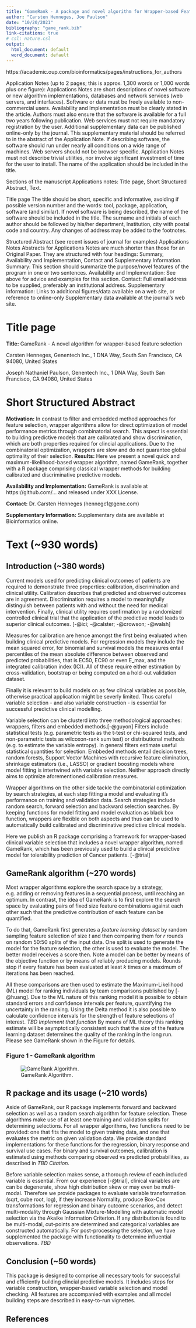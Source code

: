 ```yaml
---
title: "GameRank - A package and novel algorithm for Wrapper-based Feature Selection"
author: "Carsten Henneges, Joe Paulson"
date: "10/20/2021"
bibliography: "game_rank.bib"
link-citations: true
# csl: nature.csl
output:
  html_document: default
  word_document: default
---
```


https://academic.oup.com/bioinformatics/pages/instructions_for_authors

Application Notes (up to 2 pages; this is approx. 1,300 words or 1,000 words plus one figure): Applications Notes are short descriptions of novel software or new algorithm implementations, databases and network services (web servers, and interfaces). Software or data must be freely available to non-commercial users. Availability and Implementation must be clearly stated in the article. Authors must also ensure that the software is available for a full two years following publication. Web services must not require mandatory registration by the user. Additional supplementary data can be published online-only by the journal. This supplementary material should be referred to in the abstract of the Application Note. If describing software, the software should run under nearly all conditions on a wide range of machines. Web servers should not be browser specific. Application Notes must not describe trivial utilities, nor involve significant investment of time for the user to install. The name of the application should be included in the title.

Sections of the manuscript
 Applications notes: Title page, Short Structured Abstract, Text.

Title page
 The title should be short, specific and informative, avoiding if possible version number and the words: tool, package, application, software (and similar). If novel software is being described, the name of the software should be included in the title. The surname and initials of each author should be followed by his/her department, Institution, city with postal code and country. Any changes of address may be added to the footnotes.

Structured Abstract (see recent issues of journal for examples)
Applications Notes
 Abstracts for Applications Notes are much shorter than those for an Original Paper. They are structured with four headings: Summary, Availability and Implementation, Contact and Supplementary Information.
 Summary: This section should summarize the purpose/novel features of the program in one or two sentences.
Availability and Implementation: See above for advice and examples for this section.
Contact: Full email address to be supplied, preferably an institutional address.
Supplementary information: Links to additional figures/data available on a web site, or reference to online-only Supplementary data available at the journal's web site.

# Title page

__Title:__ GameRank - A novel algorithm for wrapper-based feature selection

Carsten Henneges, Genentech Inc., 1 DNA Way, South San Francisco, CA 94080, United States

Joseph Nathaniel Paulson, Genentech Inc., 1 DNA Way, South San Francisco, CA 94080, United States

# Short Structured Abstract
__Motivation:__ In contrast to filter and embedded method approaches for feature selection, wrapper algorithms allow for direct optimization of model performance metrics through combinatorial search. This aspect is essential to building predictive models that are calibrated and show discrimination, which are both properties required for clincial applications. Due to the combinatorial optimization, wrappers are slow and do not guarantee global optimality of their selection.
__Results:__ Here we present a novel quick and maximum-likelihood-based wrapper algorithm, named GameRank, together with a R package comprising classical wrapper methods for building calibrated and discriminative predictive models.

__Availability and Implementation:__ GameRank is available at https://github.com/... and released under XXX License.

__Contact:__ Dr. Carsten Henneges (hennegc1@gene.com)

__Supplementary Information:__ Supplementary data are available at Bioinformatics online.

# Text (~930 words)

## Introduction (~380 words)

Current models used for predicting clinical outcomes of patients are required to demonstrate three properties: calibration, discrimination and clinical utility.    Calibration describes that predicted and observed outcomes are in agreement. Discrimination requires a model to meaningfully distinguish between patients with and without the need for medical intervention. Finally, clinical utility requires confirmation by a randomized controlled clinical trial that the application of the predictive model leads to superior clinical outcomes. [-@ici; -@calster; -@crowson; -@walsh]

Measures for calibration are hence amongst the first being evaluated when building clinical predictive models. For regression models they include the mean squared error, for binomial and survival models the measures entail percentiles of the mean absolute difference between observed and predicted probabilities, that is EC50, EC90 or even E_max, and the integrated calibration index (ICI). All of these require either estimation by cross-validation, bootstrap or being computed on a hold-out validation dataset.

Finally it is relevant to build models on as few clinical variables as possible, otherwise practical application might be severly limited. Thus careful variable selection - and also variable construction - is essential for successful predictive clinical modelling.

Variable selection can be clusterd into three methodological approaches: wrappers, filters and embedded methods.[-@guyon] Filters include statistical tests (e.g. parametric tests as the t-test or chi-squared tests, and non-parametric tests as wilcoxon-rank sum test) or distributional methods (e.g. to estimate the variable entropy). In general filters estimate useful statistical quantities for selection. Embbeded methods entail decision trees, random forests, Support Vector Machines with recursive feature elimination, shrinkage estimators (i.e., LASSO) or gradient boosting models where model fitting is intertwined with variable selection. Neither approach directly aims to optimize aforementioned calibration measures.

Wrapper algorithms on the other side tackle the combinatorial optimization by search strategies, at each step fitting a model and evaluating it's performance on training and validation data. Search strategies include random search, forward selection and backward selection searches. By keeping functions for model fitting and model evaluation as black box function, wrappers are flexible on both aspects and thus can be used to automatically build calibrated and discriminative predictive clinical models.

Here we publish an R package comprising a framework for wrapper-based clinical variable selection that includes a novel wrapper algorithm, named GameRank, which has been previously used to build a clinical predictive model for tolerability prediction of Cancer patients. [-@trial]
   
## GameRank algorithm (~270 words)

Most wrapper algorithms explore the search space by a strategy, e.g. adding or removing features in a sequential process, until reaching an optimum.
In contrast, the idea of GameRank is to first explore the search space by evaluating pairs of fixed size feature combinations against each other such that the predictive contribution of each feature can be quantified.

To do that, GameRank first generates a _feature learning dataset_ by random sampling feature selection of size $t$ and then comparing them for $r$ rounds on random 50:50 splits of the input data. One split is used to generate the model for the feature selection, the other is used to evaluate the model. The better model receives a score then. Note a model can be better by means of the objective function or by means of reliably producing models. Rounds stop if every feature has been evaluated at least $k$ times or a maximum of iterations has been reached.

All these comparisons are then used to estimate the Maximum-Likelihood (ML) model for ranking individuals by team comparisons published by [-@huang]. Due to the ML nature of this ranking model it is possible to obtain standard errors and confidence intervals per feature, quantifying the uncertainty in the ranking. Using the Delta method it is also possible to calculate confidence intervals for the strength of feature selections of interest. *TBD Implement that function* By means of ML theory this ranking estimate will be asymptotically consistent such that the size of the feature learning dataset determines the quality of the ranking in the long run.
Please see GameRank shown in the Figure for details.

### Figure 1 - GameRank algorithm

![GameRank Algorithm.](./Figure.png)

## R package and its usage (~210 words)

Aside of GameRank, our R package implements forward and backward selection as well as a random search algorithm for feature selection. These algorithms make use of at least one training and validation splits for determining selections. For all wrapper algorithms, two functions need to be provided: one that fits the model to given training data, and one that evaluates the metric on given validation data. We provide standard implementations for these functions for the regression, binary response and survival use cases. For binary and survival outcomes, calibration is estimated using methods comparing observed vs predicted probabilities, as described in *TBD Citation*.

Before variable selection makes sense, a thorough review of each included variable is essential. From our experience [-@trial], clinical variables are can be degenerate, show high distribution skew or may even be multi-modal. Therefore we provide packages to evaluate variable transformation (sqrt, cube root, log), if they increase Normality, produce Box-Cox transformations for regression and binary outcome scenarios, and detect multi-modality through Gaussian Mixture-Modelling with automatic model selection via the Akaike Information Criterion. If any distribution is found to be multi-modal, cut-points are determined and categorical variables are constructed automatically. For post-processing the selection, we have supplemented the package with functionality to determine influential observations. *TBD*

## Conclusion (~50 words)

This package is designed to comprise all necessary tools for successful and efficiently building clincial predictive models. It includes steps for variable construction, wrapper-based variable selection and model checking. All features are accompanied with examples and all model building steps are described in easy-to-run vignettes. 

## References

